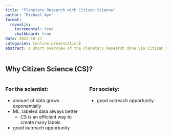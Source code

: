 ```yaml
---
title: "Planetary Research with Citizen Science"
author: "Michael Aye"
format: 
  revealjs:
    incremental: true
    chalkboard: true
date: 2022-10-27
categories: [online-presentation]
abstract: A short overview of the Planetary Research done via Citizen Science, followed by an in-depth review of the Planet Four Citizen Science projects.
---
```

## Why Citizen Science (CS)?

:::: {.columns}

::: {.column width=50%}
### For the scientist:
* amount of data grows exponentially
* ML: labeled data always better
  * CS is an efficient way to create many labels
* good outreach opportunity
:::

::: {.column width=50%}
### For society:
* good outreach opportunity
:::

::::